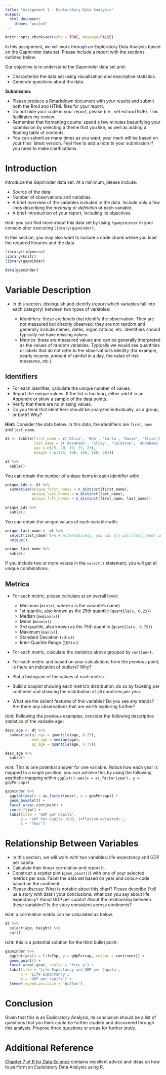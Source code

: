 ```yaml
---
title: "Assignment 1 - Exploratory Data Analysis"
output: 
  html_document:
    theme: "united"
---
```


```r
knitr::opts_chunk$set(echo = TRUE, message=FALSE)
```

In this assignment, we will work through an Exploratory Data Analysis based on the Gapminder data set. Please include a report with the sections outlined below.

Our objective is to understand the Gapminder data set and:

+ Characterize the data set using visualization and descriptive statistics.
+ Generate questions about the data.


**Submission:** 

+ Please produce a Rmarkdown document with your results and submit both the Rmd and HTML files for your report. 
+ Do not hide your code in your report, please (i.e., set echo=TRUE). This facilitates my review.
+ Remember that formatting counts: spend a few minutes beautifying your submission by selecting a theme that you like, as well as adding a floating table of contents.  
+ You can submit as many times as you want; your mark will be based on your files' latest version. Feel free to add a note to your submission if you need to make clarifications.


# Introduction

Introduce the Gapminder data set. At a minimum, please include:

+ Source of the data.
+ Number of observations and variables.
+ A brief overview of the variables included in the data. Include only a few lines describing the *meaning* or *definition* of each variable.
+ A brief introduction of your report, including its objectives. 

*Hint:* you can find more about this data set by using `?gampiminder` in your console after executing `library(gapminder)`.

In this section, you may also want to include a code chunk where you load the required libraries and the data.

```r
library(tidyverse)
library(knitr)
library(gapminder)

data(gapminder)
```

# Variable Description

+ In this section, distinguish and identify (report which variables fall into each category) between two types of variables:

  - Identifiers: these are labels that identify the observation. They are not measured but directly observed; they are not random and generally include names, dates, organizations, etc. Identifiers should typically not have missing values.
  - Metrics: these are measured values and can be generally interpreted as the values of random variables. Typically we would see quantities or labels that do not refer to the observation's identity (for example, yearly income, amount of rainfall in a day, the value of risk measures, etc.)

## Identifiers

+ For each identifier, calculate the unique number of values. 
+ Report the unique values. If the list is too long, either add it in an Appendix or show a sample of the data points.
+ Verify that there are no missing values.
+ Do you think that identifiers should be analyzed individually, as a group, or both? Why?

**Hint:** Consider the data below. In this data, the identifiers are `first_name` and `last_name`.

```r
dt <- tibble(first_name = c('Alice', 'Bob', 'Carla', 'David', 'Elisa'),
             last_name = c('Abrahams', 'Elroy', 'Calderon', 'Abrahams', 'Elroy'),
             age = c(25, 20, 19, 23, 23),
             height = c(175, 160, 156, 180, 201))

dt %>%
  kable()
```

You can obtain the number of unique items in each identifier with:

```r
unique_ids <- dt %>%
  summarise(unique_first_names = n_distinct(first_name),
            unique_last_names = n_distinct(last_name),
            unique_full_names = n_distinct(first_name, last_name))

unique_ids %>%
  kable()
```


You can obtain the unique values of each variable with:

```r
unique_last_name <- dt %>% 
  select(last_name) %>% # Alternatively, you can try pull(last_name) instead of this line.
  unique() 

unique_last_name %>%
  kable()
```

If you include two or more values in the `select()` statement, you will get all unique combinations.

## Metrics

+ For each metric, please calculate at an overall level:

  -  Minimum (`min(x)`, where `x` is the variable's name)
  -  1st quartile, also known as the 25th quantile (`quantile(x, 0.25)`)
  -  Median (`median(x)`)
  -  Mean (`mean(x)`)
  -  3rd quartile, also known as the 75th quantile (`quantile(x, 0.75)`)
  -  Maximum (`max(x)`)
  -  Standard Deviation (`sd(x)`)
  -  Inter-Quartile Range (`IQR(x)`)

+ For each metric, calculate the statistics above grouped by `continent`.
+ For each metric and based on your calculations from the previous point, is there an indication of outliers? Why?
+ Plot a histogram of the values of each metric.
+ Build a boxplot showing each metric's distribution: do so by faceting per continent and showing the distribution of all countries per year. 
+ What are the salient features of this variable? Do you see any trends? Are there any observations that are worth exploring further?

*Hint:* Following the previous examples, consider the following descriptive statistics of the variable age:

```r
desc_age <- dt %>%
  summarise(q1_age = quantile(age, 0.25),
            med_age = median(age),
            q2_age = quantile(age, 0.75))

desc_age %>%
  kable()
```

*Hint:* This is one potential answer for one variable. Notice how each year is mapped to a single position, you can achieve this by using the following aesthetic mapping within `ggplot()`: `aes(x = as_factor(year), y = gdpPercap))`

```r
gapminder %>%
  ggplot(aes(x = as_factor(year), y = gdpPercap)) + 
  geom_boxplot() + 
  facet_wrap(~continent) + 
  coord_flip() +
  labs(title = 'GDP per Capita', 
       y = 'GDP Per Capita (USD, inflation-adjusted)', 
       x = 'Year')
```

# Relationship Between Variables

+ In this section, we will work with two variables: life expectancy and GDP per capita.
+ Calculate their linear correlation and report it.
+ Construct a scatter plot (`geom_point()`) with one of your selected metrics per axis. Facet the data set based on year and colour-code based on the continent.
+ Please discuss: What is notable about this chart? Please describe ('tell us a story with data') your conclusions: what can you say about life expectancy? About GDP per capita? About the relationship between these variables? Is the story consistent across continents?

*Hint:* a correlation matrix can be calculated as below.

```r
dt %>% 
  select(age, height) %>% 
  cor()
```

*Hint:* this is a potential solution for the third bullet point.

```r
gapminder %>%
  ggplot(aes(x = lifeExp, y = gdpPercap, colour = continent)) +
  geom_point() + 
  facet_wrap(~year, scales = 'free_y') + 
  labs(title = 'Life Expectancy and GDP per Capita', 
       x = 'Life Expectancy', 
       y = 'GDP per capita') + 
  theme(legend.position = 'bottom')
```

# Conclusion

Given that this is an Exploratory Analysis, its conclusion should be a list of questions that you think could be further studied and discovered through this analysis. Propose three questions or areas for further study.

# Additional Reference

[Chapter 7 of R for Data Science](https://r4ds.had.co.nz/exploratory-data-analysis.html) contains excellent advice and ideas on how to perform an Exploratory Data Analysis using R. 
